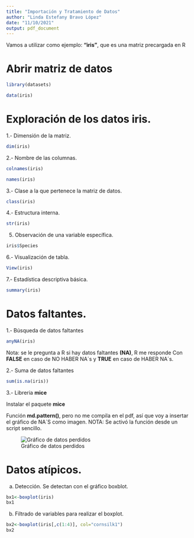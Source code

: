 ---
title: "Importación y Tratamiento de Datos"
author: "Linda Estefany Bravo López"
date: "11/10/2021"
output: pdf_document
---

Vamos a utilizar como ejemplo: **"iris"**, que es una matriz precargada en R

# Abrir matriz de datos
```{r, warning=FALSE, message=FALSE}
library(datasets)
```
```{r, warning=FALSE, message=FALSE}
data(iris)
```


# Exploración de los datos **iris**.
1.- Dimensión de la matriz.
```{r}
dim(iris)
```
2.- Nombre de las columnas.
```{r}
colnames(iris)
```
```{r}
names(iris)
```
3.- Clase a la que pertenece la matriz de datos.
```{r}
class(iris)
```
4.- Estructura interna.
```{r}
str(iris)
```
5. Observación de una variable específica.
```{r}
iris$Species
```
6.- Visualización de tabla.
```{r}
View(iris)
```
7.- Estadística descriptiva básica.
```{r}
summary(iris)
```

# Datos faltantes.

1.- Búsqueda de datos faltantes
```{r}
anyNA(iris)
```
Nota: se le pregunta a R si hay datos faltantes **(NA)**, R me responde Con **FALSE** en caso de NO HABER NA´s y **TRUE** en caso de HABER NA´s.

2.- Suma de datos faltantes
```{r}
sum(is.na(iris))
```

3.- Libreria **mice**


Instalar el paquete **mice**

Función **md.pattern()**, pero no me compila en el pdf, así que voy a insertar el gráfico de NA´S como imagen. 
NOTA: Se activó la función desde un script sencillo.

![Gráfico de datos perdidos](C:\Users\Linda\Desktop\R-BENV\Ciencia_Datos/Plot NA.jpeg){width=width height=height}

# Datos atípicos.
a) Detección. Se detectan con el gráfico boxblot.
```{r}
bx1<-boxplot(iris)
bx1
```

b) Filtrado de variables para realizar el boxplot.
```{r}
bx2<-boxplot(iris[,c(1:4)], col="cornsilk1")
bx2
```


